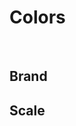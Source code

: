 
<Meta title="Theme/Colors" />

# Colors

<br />

## Brand

<ColorPalette>
  <ColorItem
    title="Primary"
    subtitle=""
    colors={{
      main: '#1833FF',
      dark: '#000F80',
      light: '#808EFF',
      highlight: '#E5E8FF',
      bgLight: '#F5F6FF'
    }}
  />
  <ColorItem
    title="Secondary Red"
    subtitle=""
    colors={{
      main: '#E5001B',
      dark: '#B20015',
      light: '#FF808E',
      highlight: '#FFE5E8',
      bgLight: '#FFF5F6'
    }}
  />
  <ColorItem
    title="Secondary Purple"
    subtitle=""
    colors={{
      main: '#5800E5',
      dark: '#4400B2',
      light: '#B080FF',
      highlight: '#EFE5FF',
      bgLight: '#F9F5FF'
    }}
  />
</ColorPalette>

## Scale

<ColorPalette>
  <ColorItem
    title="Grey"
    subtitle=""
    colors={{
      grey20: Colors.grey[20],
      grey40: Colors.grey[40],
      grey60: Colors.grey[60],
      grey80: Colors.grey[80],
      grey90: Colors.grey[90],
      grey96: Colors.grey[95],
      grey98: Colors.grey[98],
    }}
  />
</ColorPalette>